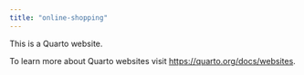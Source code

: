 ```yaml
---
title: "online-shopping"
---
```


This is a Quarto website.

To learn more about Quarto websites visit <https://quarto.org/docs/websites>.

